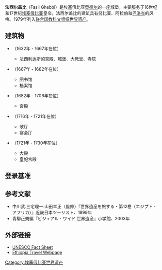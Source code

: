 {{世界遗产概要表
|zh_name =贡德尔地区的<br />法西尔盖比城堡及古建筑
|site_img = File:Gondar,_cittadella,_resti_dell%27atrio_di_ingresso,_archivio_e_biblioteca_01.jpg
|site_img_capt = 
|site_img_width =350px
|en_name = Fasil Ghebbi, Gondar Region
|fr_name =Fasil Ghebi
|country = {{ETH}}
|area = 
|criterion_n =(ii)(iii)
|ID = 19
|Region = 非洲
|rg_year =1979年 
|Danger_year =
|ex_rg_year =
|iucn = 
|remarks =
|org_url = http://whc.unesco.org/en/list/19
|Coor = {{coord|12|36|29|N|37|28|11|E|region:ET_type:city(110000)|display=title}}
}}
'''法西尔盖比'''（Fasil Ghebbi）是埃塞俄比亚[[贡德尔|贡德尔]]的一座城堡，主要服务于16世纪和17世纪[[埃塞俄比亚|埃塞俄比亚]]皇帝。法西尔盖比的建筑具有努比亚、阿拉伯和[[巴洛克|巴洛克]]的风格。1979年列入[[联合国教科文组织|联合国教科文组织]][[世界遗产|世界遗产]]。

== 建筑物 ==
* {{le|法西利达斯|Fasilides}}（1632年 - 1667年在位）
** 法西利达斯的宫殿、城堡、大教堂、寺院
* {{le|约翰尼斯一世|Yohannes I}}（1667年 - 1682年在位）
** 图书馆
** 档案馆
* {{le|伊亚苏一世|Iyasu I}}（1682年 - 1706年在位）
** 宫殿
* {{le|达维特三世|Dawit III}}（1716年 - 1721年在位）
** 歌厅
** 宴会厅
* {{le|巴盖发|Bakaffa}}（1721年 - 1730年在位）
** 大殿
** 皇妃宫殿

==登录基准==
{{世界遗产基准|2|3}}

== 参考文献 ==
{{commons|%E1%8C%8E%E1%8A%95%E1%8B%B0%E1%88%AD}}
* 中川武.三宅理一.山田幸正（監修）『世界遺産を旅する・第12巻（エジプト・アフリカ）』近畿日本ツーリスト、1999年
* 青柳正規編『ビジュアル・ワイド 世界遺産』小学館、2003年

==外部链接==
* [http://whc.unesco.org/en/list/19 UNESCO Fact Sheet] {{Wayback|url=http://whc.unesco.org/en/list/19 |date=20181224214940 }}
* [http://www.ethiopiatravel.com/Gondar_eng.htm Ethiopia Travel Webpage] {{Wayback|url=http://www.ethiopiatravel.com/Gondar_eng.htm |date=20120625200217 }}

{{埃塞俄比亚世界遗产}}

[[Category:埃塞俄比亚世界遗产|Category:埃塞俄比亚世界遗产]]
